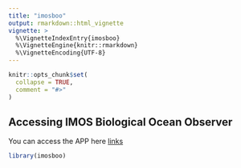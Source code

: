 ```yaml
---
title: "imosboo"
output: rmarkdown::html_vignette
vignette: >
  %\VignetteIndexEntry{imosboo}
  %\VignetteEngine{knitr::rmarkdown}
  %\VignetteEncoding{UTF-8}
---
```


```r
knitr::opts_chunk$set(
  collapse = TRUE,
  comment = "#>"
)
```

## Accessing IMOS Biological Ocean Observer

You can access the APP here [links](https://jaseeverett.shinyapps.io/IMOS_BioOceanObserver/)


```r
library(imosboo)
```



